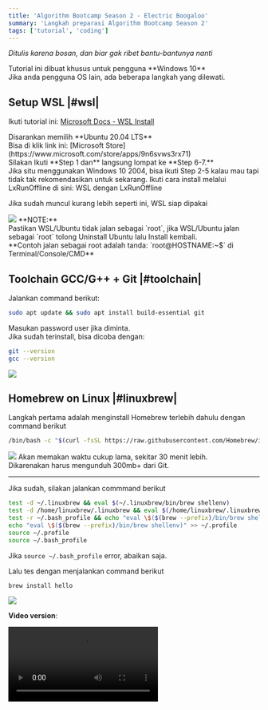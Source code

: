 ```yaml
---
title: 'Algorithm Bootcamp Season 2 - Electric Boogaloo'
summary: 'Langkah preparasi Algorithm Bootcamp Season 2'
tags: ['tutorial', 'coding']
---
```


<div className="text-center">
  <p>
    <i>Ditulis karena bosan, dan biar gak ribet bantu-bantunya nanti</i>
  </p>
</div>

<Admonition type="warning" title="Bagi pengguna OS lain">
  Tutorial ini dibuat khusus untuk pengguna **Windows 10**
  <br />
  Jika anda pengguna OS lain, ada beberapa langkah yang dilewati.
</Admonition>

## Setup WSL |#wsl|

Ikuti tutorial ini: [Microsoft Docs - WSL Install](https://docs.microsoft.com/en-us/windows/wsl/install-win10)

<Admonition type="warning" title="Versi distro">
  Disarankan memilih **Ubuntu 20.04 LTS**
  <br />
  Bisa di klik link ini: [Microsoft Store](https://www.microsoft.com/store/apps/9n6svws3rx71)
  <br />
  Silakan Ikuti **Step 1 dan** langsung lompat ke **Step 6-7.**
  <br />
  Jika situ menggunakan Windows 10 2004, bisa ikuti Step 2-5 kalau mau tapi tidak tak rekomendasikan
  untuk sekarang.
</Admonition>

<Admonition type="info" title="Jika tidak bisa install via MS Store">
  <span className="mr-1">Ikuti cara install melalui LxRunOffline di sini: </span>
  <Link href="/posts/lxrunoffline" locale="id">
    WSL dengan LxRunOffline
  </Link>
</Admonition>

Jika sudah muncul kurang lebih seperti ini, WSL siap dipakai

<Image src="/static/images/bootcamps2/wsl_ready.png" caption="WSL Ready" />

<Admonition type="danger" title="Jika User adalah `root`">
  **NOTE:**
  <br />
  Pastikan WSL/Ubuntu tidak jalan sebagai `root`, jika WSL/Ubuntu jalan sebagai `root` tolong
  Uninstall Ubuntu lalu Install kembali.
  <br />
  **Contoh jalan sebagai root adalah tanda: `root@HOSTNAME:~$` di Terminal/Console/CMD**
</Admonition>

## Toolchain GCC/G++ + Git |#toolchain|

Jalankan command berikut:

```bash
sudo apt update && sudo apt install build-essential git
```

Masukan password user jika diminta.<br />
Jika sudah terinstall, bisa dicoba dengan:

```bash
git --version
gcc --version
```

<Image src="/static/images/bootcamps2/wsl_gccgit_test.png" caption="GCC/Git Test Command" />

## Homebrew on Linux |#linuxbrew|

Langkah pertama adalah menginstall Homebrew terlebih dahulu dengan command berikut

```bash
/bin/bash -c "$(curl -fsSL https://raw.githubusercontent.com/Homebrew/install/master/install.sh)"
```

<Image src="/static/images/bootcamps2/brew_start.png" caption="Install Homebrew" />

<Admonition type="info" title="Waktu Instalasi">
  Akan memakan waktu cukup lama, sekitar 30 menit lebih.
  <br />
  Dikarenakan harus mengunduh 300mb+ dari Git.
</Admonition>

---

Jika sudah, silakan jalankan commmand berikut

```bash
test -d ~/.linuxbrew && eval $(~/.linuxbrew/bin/brew shellenv)
test -d /home/linuxbrew/.linuxbrew && eval $(/home/linuxbrew/.linuxbrew/bin/brew shellenv)
test -r ~/.bash_profile && echo "eval \$($(brew --prefix)/bin/brew shellenv)" >> ~/.bash_profile
echo "eval \$($(brew --prefix)/bin/brew shellenv)" >> ~/.profile
source ~/.profile
source ~/.bash_profile
```

Jika `source ~/.bash_profile` error, abaikan saja.

Lalu tes dengan menjalankan command berikut

```bash
brew install hello
```

<Image src="/static/images/bootcamps2/brew_hello.png" caption="Tes Homebrew" />

**Video version**:

<Video src="https://p.ihateani.me/cerxeavc.mp4" />

## VSCode ❤️ WSL |#vscode-wsl|

Saatnya integrasi VSCode dengan WSL! Silakan install [VSCode](https://code.visualstudio.com/) jika belum.

Buka VSCode dan klik Extension di bagian kiri. (<KBDS>CTRL+SHIFT+X</KBDS>)

Lalu cari `Remote - WSL` dan klik Install.

<Image src="https://p.ihateani.me/cdsquggy.png" caption="Remote - WSL" />

Restart VSCode dan sekarang harusnya ada `Remote Explorer` dibagian Kiri.<br />
Ubah `Containers` ke `WSL Targets` jika belum, lalu klik kanan salah satu distro WSL
dan klik `Connect to WSL`

Seharusnya akan muncul Window baru dan dipojok kiri bawah terdapat tulisan `WSL: NamaDistro`

<Image src="https://p.ihateani.me/pbjxgnzu.gif" caption="Remote - WSL (GIF)" />

VSCode telah sukses terkoneksi dengan WSL. 🎉

### VSCode ❤️ WSL - Extensions |#vscode-extensions|

VSCode jika berpindah Remote akan menggunakan Extensions yang sudah terinstall masing-masing.<br />
Beberapa extension bersifat global, beberapa tidak.

Berikut adalah Extensions yang disarankan.

<Admonition type="warning" title="Note">
  Mohon install ketika VSCode sudah terhubung dengan WSL.
</Admonition>

#### 1. Code Runner |#vscode-ext-crun|

Berguna untuk menjalankan code lebih simpel.

Link instalasi: [formulahendry.code-runner](https://marketplace.visualstudio.com/items?itemName=formulahendry.code-runner)

Lalu buka Settings untuk mengubah salah satu settings untuk `Code Runner`<br />
Gunanya agar bisa memberikan input ketika run code. (REPL support)<br />
Settings terletak di: `File -> Preferences -> Settings`

Pilih `Remote [WSL: NamaDistro]` lalu ketik `code-runner.runInTerminal` di kolom pencarian, setelah itu centang `Code-runner: Run In Terminal`

Sekarang tinggal klik tombol `▶️` di pojok kanan atas atau shortcutnya `CTRL+ALT+N`

<Admonition type="warning" title="Jika gagal">
Pastikan sudah terinstall G++/GCC Toolchain dan sudah terconnect dengan WSL.<br />
Jika masih tidak bisa, bisa menjalankan codenya secara manual dengan cara<br />

```bash
g++ ./namaFile.cpp -o ./namaFile && ./namaFile
```

</Admonition>

<Image src="https://p.ihateani.me/kpjhhkkm.gif" caption="Code Runner in Terminal Options" />

#### 2. C/C++ |#vscode-ext-ccpp|

Sebagai helper utama C/C++

Link Instalasi: [ms-vscode.cpptools](https://marketplace.visualstudio.com/items?itemName=ms-vscode.cpptools)

<Image src="https://p.ihateani.me/xmhvdbyu.png" caption="Extension 02" />

#### 3. Visual Studio IntelliCode |#vscode-ext-vscintellicode|

Sebagai code completion untuk berbagai macam bahasa.

Link Instalasi: [VisualStudioExptTeam.vscodeintellicode](https://marketplace.visualstudio.com/items?itemName=VisualStudioExptTeam.vscodeintellicode)

<Image src="https://p.ihateani.me/kqolciuc.png" caption="Extension 03" />

#### 4. Prettier - Code formatter |#vscode-ext-prettier|

Sebagai code formatter biar lebih rapih.

Link Instalasi: [esbenp.prettier-vscode](https://marketplace.visualstudio.com/items?itemName=esbenp.prettier-vscode)

<Image src="https://p.ihateani.me/mlashzri.png" caption="Extension 04" />

#### 5. Bracket Pair Colorizer |#vscode-ext-brackerpair|

Mempermudah membedakan code didalam bracket.

Link Instalasi: [CoenraadS.bracket-pair-colorizer](https://marketplace.visualstudio.com/items?itemName=CoenraadS.bracket-pair-colorizer)

<Image src="https://p.ihateani.me/nhwysqem.png" caption="Extension 05" />

#### 6. Polacode |#vscode-ext-polacode|

Membuat screenshot code yang dibuat. (Dokumentasi)

Link Instalasi: [pnp.polacode](https://marketplace.visualstudio.com/items?itemName=pnp.polacode)

<Image src="https://p.ihateani.me/bykdqhqx.png" caption="Extension 06" />

#### 7. GitLens — Git supercharged |#vscode-ext-gitlens|

Extension terbaik untuk Integrasi Git(Hub/Lab).

Link Instalasi: [eamodio.gitlens](https://marketplace.visualstudio.com/items?itemName=eamodio.gitlens)

<Image src="https://p.ihateani.me/pasjvpfa.png" caption="Extension 07" />

#### 8. vscode-icons |#vscode-ext-vsicons|

Menambahkan Icon untuk extension File dengan tema yang ada.

Link Instalasi: [vscode-icons-team.vscode-icons](https://marketplace.visualstudio.com/items?itemName=vscode-icons-team.vscode-icons)

<Image src="https://p.ihateani.me/uuynlpsb.png" caption="Extension 08" />

## Run code di WSL+VSCode |#vscode-coderun|

Pastikan [VSCode telah terhubung dengan WSL](#vscode-wsl)<br />
Dan pastikan telah menginstall [extension Code Runner](#vscode-ext-crun).

Biar mempermudah, bisa membuat folder baru di bagian direktori Home WSL `(~/)`.

Cara membuat folder baru adalah:

```bash
mkdir namaFolder
```

Jalankan code tersebut di WSL.

<Image src="https://p.ihateani.me/mtqorces.gif" caption="Membuat folder baru" />

Di VSCode, connect ke WSL dan pilih `Open Folder`, lalu silakan buat file baru di folder tersebut. (misalkan `helloworld.cpp`)

```cpp:hello.c
#include <stdio.h>

int main() {
	puts("Hello world!");
	return 0;
}
```

Save filenya, dan klik tombol Play di pojok kanan atas (Akan ada jika sudah menginstall [extension Code Runner](#vscode-ext-crun)).<br />
Jika codenya sukses di run, selamat WSL dan VSCode sudah benar-benar siap dipakai!

<Admonition type="info" title="Note">
  Disarankan menaruh code yang ingin di run di folder WSL.
  <br />
  Dikarenkan WSL tidak support `cd` (change directory) ke folder windows.
</Admonition>

<Image src="https://p.ihateani.me/qpkhfswk.gif" caption="Run Code @ WSL" />

## Git Integrations |#vscode-git|

_Git is hard..._

### Preparasi |#vscode-git-preface|

Mari buat akun baru di GitHub jika belum: [Sign Up](https://github.com/join).

Jika sudah, mari buat Repository baru di GitHub!

Buka halaman utama [GitHub](https://github.com) dan klik tanda `+` di pojok kanan atas, lalu klik `New Repository`<br />
Isi `Repository Name` bebas mau kayak gimana, isi `Description` jika mau.<br />
Disarankan memilih `Public` untuk visibility.

Setelah itu klik `Create repository`, repo baru telah siap!

**Video tutorial:**

<Video src="https://p.ihateani.me/uzomrkrx.mp4" />

#### Konfigurasi Git |#git-config|

Sebelum memulai project, buka WSL terlebih dahulu.<br />
Kita harus atur config untuk email dan user, caranya:

```bash
git config --global user.name "USERNAME GITHUB"
git config --global user.email "email@provider.tld"
```

Jalankan kedua command tersebut di WSL.

<Admonition type="info" title="Note">
  Gunakan username github dan email yang dipake di github.
</Admonition>

<Image src="https://p.ihateani.me/asqjkyxf.gif" caption="Config git" />

Saatnya memulai project!, jika sudah ada folder bisa langsung ke [Sudah ada Folder](#vscode-git-fd-exists)<br />
Jika belum silakan ke [Tidak ada Folder](#vscode-git-clone)

<Admonition type="warning" title="Saran!">
  **Disarankan jangan membuat folder terlebih dahulu untuk mempermudah**
</Admonition>

### Git Integrations - Remote Add |#vscode-git-fd-exists|

Jika folder yang dibuat ada di Windows, silakan ke [Tidak ada Folder](#vscode-git-clone).<br />
Folder harus berada di direktori WSL. (ex: `/home/USERNAME/bootcamp-s2/`)

Pertama, connect ke WSL terlebih dahulu.<br />
Lalu, pilih `Open Folder` dan buka folder yang dipakai (ex: `/home/USERNAME/bootcamp-s2/`)

Pilih `Source Control` di sidebar kiri atau pencet <KBDS>CTRL+SHIFT+G</KBDS>.<br />
Klik `Initialize Repository`<br />
Klik `…` -> `Remote` -> `Add Remote`.

Di sini bisa kita provide clone URL HTTPS atau `Add remote from GitHub`, disarankan pilih `Add remote from GitHub`.

Jika belum pernah terhubung dengan GitHub akan muncul pop-up message, klik `Allow`.

VSCode lalu akan berusaha menghubungkan VSCode dengan GitHub, silakan ikuti petunjuk di browser (Continue -> Authorize github -> Masukan password -> Open in Visual Studio Code)<br />
Di VSCode lalu klik `Open` untuk menyelesaikan proses OAuth. Silakan tunggu sebentar selagi repository sedang di load.

Lalu pilih repository yang sudah dibuat sebelumnya, masukan `origin` sebagai `Remote Name`.

GitHub telah sukses terhubung dengan project VSCode.

**Note** Jika repo tersebut sudah ada Isinya, silakan ikuti langkah [Remote Add (Checkout)](#vscode-git-fd-checkout)

**Instruksi dalam bentuk Video**:

<Video src="https://p.ihateani.me/wdlxsjjq.mp4" />

#### Git Integrations - Remote Add (Checkout) |#vscode-git-fd-checkout|

Jika Repository yang ditambah ada isinya, silakan ikuti langka ini, jika tidak bisa loncat ke [Git - Commit/Push/Pull](#git-hell)

Setelah menambahkan remote di langkah atas, buka `Source Control`<br />
Klik `…` -> `Pull, Push` -> `Fetch`.

VSCode akan mengambil seluruh informasi dari GitHub dan menyimpannya di local disk kita.

Selanjutnya klik `…` -> `Checkout to`.

Akan muncul beberapa pilihan, silakan pilih `origin/master`.<br />
Folder akan terisi dengan file yang ada di GitHub.

**Instruksi dalam bentuk Video**:

<Video src="https://p.ihateani.me/qitwmtob.mp4" />

### Git Integrations - Remote Clone |#vscode-git-clone|

Pertama, connect ke WSL terlebih dahulu.<br />
Lalu, pilih `Clone Repository`.

Copy link clone repository, format URL repository git adalah:

```
https://github.com/USERNAME/REPONAME.git
```

Contohnya: `https://github.com/noaione/code-bootcamp-s2.git`

<Admonition type="info" title="Note">
  Jika repository itu bersifat Private, tambahkan Username dan Password akun ke URL repository.
  <br />
  Formatnya jadi: `https://USERNAME:PASSWORD@github.com/USERNAME/REPONAME.git`
</Admonition>

Jika repo tidak ada apa-apa dan ada teks `Quick setup`, copy link yang disediakan.<br />
Jika repo sudah ada isi klik tombol `Clone or Download` yang berwarna hijau dan klik tombol copy di kolom `Clone with HTTPS`.

Kembali ke VSCode, masukan url tersebut dan enter.<br />
Pilih kemana folder akan di clone (saran: `/home/USERNAME`) lalu klik `OK`.

Silakan tunggu, dan jika ada notifikasi `Would you like to open cloned repository?`<br />
klik `Open`.

GitHub telah sukses terhubung dengan project VSCode.

**Instruksi dalam bentuk Video**:

<Video src="https://p.ihateani.me/zxoleuzs.mp4" />

## Git - Commit/Push/Pull |#git-hell|

Dibagian ini, kita akan sedikit belajar tentang Commit, Push, dan Pull serta mengatasi File Conflict.

Sebelum kita mulai commit-commit ke repo, disarankan kita setup file `.gitignore`, file ini berguna agar tidak ada "sampah" yang ikutan ke commit/push ke remote repository.

### .gitignore File |#git-ignore|

Silakan buka website ini: [gitignore.io](https://www.toptal.com/developers/gitignore)

Di kolom pencarian, ketik `C` lalu `C++` lalu `Code`.<br />
Ketiga itu akan generate file .gitignore untuk bahasa C, C++ serta IDE VSCode.

Lalu klik Create.

Copy hasilnya, lalu buat file `.gitignore` dan paste lalu save.

**Instruksi dalam bentuk Video**:

<Video src="https://p.ihateani.me/jwecruts.mp4" />

### Commit Changes |#git-commit|

Sebelum kita bisa menambah file baru maupun modifikasi ke Repo Github kita, kita harus melakukan: stage changes, commit lalu push.

Dibagian ini, akan dijelaskan gimana cara Stage Changes dan Commit.

Pertama klik `Source Control` lalu pilih file yang ingin di Stage dengan klik tanda `+` di samping nama file. Atau jika ingin semuanya, bisa klik Tanda `+` di sebelah teks `Changes`.

Lalu klik `✓` di bagian Source Control, isi "Message"-nya, disarankan messagenya sesuai dengan apa yang diubah biar mudah diingat.

Setelah itu cukup Enter, dan Perubahanmu telah di commit dan siap untuk di Push.

<Image src="https://p.ihateani.me/zpzcdvck.gif" caption="Commit changes" />

### Push Changes |#git-push|

Jika sudah membuat commit baru, kita tinggal melakukan yang namanya Push, yaitu "mendorong" perubahan menuju remote repository.

Pertama klik `Source Control` lalu klik `...` di sebelah teks `Source Control`, dan klik Push.

Sudah, hanya seperti itu, perubahan telah masuk ke GitHub.

<Image src="https://p.ihateani.me/tbgmtidf.gif" caption="Push Changes" />

### Pull Changes |#git-pull|

Ternyata projek kita lakukan dikerjakan bersama kolaborator lain?!, dan ketika kita ingin Push Changes kita, ada error message.

<Image src="https://p.ihateani.me/mexnhtvp.png" caption="Push Error" />

Cara membenarkannya lumayan simpel, cukup Pull Changes saja atau menarik perubahan dari Remote Repo ke Local Repo.

Pertama klik `Source Control` lalu klik `...` di sebelah teks `Source Control`, dan klik Pull.

Semua perubahan dari Remote repo akan masuk ke Local repo, dan situ bisa lanjut Push Changes situ.

<Image src="https://p.ihateani.me/xrvsisul.gif" caption="Pull Changes" />

### Merge Conflicting Changes |#git-conflict-hell|

Ternyata, pas situ Pull Changes kolaborator rlain dan situ mengubah line yang sama dan muncul error ketika Pull Changes.

Sabar dulu, cara benerinnya agak sulit karena kita harus memilih mana yang ingin kita simpan dan yang tidak.

Jika muncul error `Please clean your changes` atau semacamnya.<br />
Silakan commit semua perubahan terlebih dahulu baru Pull Changes.

<Image src="https://p.ihateani.me/cluzjbfo.gif" caption="Pull Error #1" />

Setelah Pull Changes, ternyata ada Merge Conflict.

<Image src="https://p.ihateani.me/cntmfean.png" caption="Pull Merge Conflicts" />

Git sendiri bisa mengabungkan perubahan otomatis, tapi jika tidak bisa, maka git akan menandakannya dengan

```diff
<<<<<<< HEAD
	perubahan dari kita
=======
	perubahan dari remote/pull
>>>>>>> commit ID
```

Di VSCode, situ akan mendapatkan highlighting otomatis, dengan 2 warna. `Hijau` untuk Commit kita, `Biru` untuk Commit dari Repo.

Dan kita akan mendapatkan beberapa tombol, yaitu:

- Accept Current Change<br />
  Gunakan perubahan kita.
- Accept Incoming Change<br />
  Gunakan perubahaan dari Pull Changes
- Accept Both Changes<br />
  Gunakan kedua perubahan (Perubahan kita diatas, perubahan dari Remote dibawahnya)
- Compare Changes<br />
  Membuka window baru untuk membandingkan perubahan.

Situ bebas mau memilih yang mana, silakan diskusikan sendiri, jika sudah silakan Commit perubahan tersebut dan silakan Push jika mau.

**Contoh dalam bentuk Video**:

<Video src="https://p.ihateani.me/vdnbjhsp.mp4" />

Jika kita menggunakan contoh ini:

```diff
<<<<<<< HEAD
	perubahan dari kita
=======
	perubahan dari remote/pull
>>>>>>> commit ID
```

Jika kita klik `Accept Current Change` maka akan menjadi

```
	perubahan dari kita
```

Jika kita klik `Accept Incoming Change` maka akan menjadi

```
	perubahan dari remote/pull
```

Jika kita klik `Accept Both Changes` maka akan menjadi

```
	perubahan dari kita
	perubahan dari remote/pull
```

## Penutup |#godhelpmeimtiredwritingthisanduploadingittomycdn|

Close halaman ini dan kembalilah ngoding.<br />
Jika ada masalah (atau kurang ngerti) bisa kontak/mention **N4O#8868** di Discord.

**Hal yang mungkin berguna**:<br />
**Belajar git lebih lanjut**: [Git for dummies](https://medium.com/@yoyomade/github-for-dummies-96f753f96a59) [link provided by `code wizard`]<br />
**Akses folder WSL**: Ketik `\\wsl$` di File Explorer.<br />
**Pemandangan alam**: [Klik](https://duckduckgo.com/?q=pemandangan+alam&t=h_&iax=images&ia=images) biar segar dikit matanya ~~(karena gk akan bertemu dunia luar untuk waktu yang lama)~~

**Referensi**:

1. `#announcement` channel di Server
2. [brew.sh](http://brew.sh/)
3. Pengalaman pribadi.
